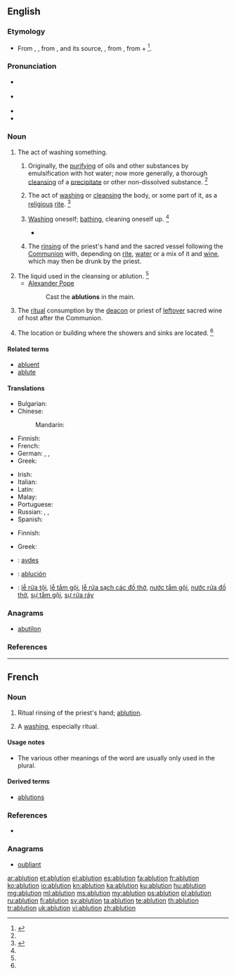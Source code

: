 ==English==

===Etymology===
* From {{etyl|enm|en}}, {{term|ablucioun||cleansing of impurities|lang=enm}}, from {{etyl|fro|en}} {{term|ablution|lang=fro}}, and its source, {{etyl|LL.|en}} {{term|ablutio|ablūtiō|a washing away|lang=la}}, from {{term|abluo|abluō|wash away|lang=la}}, from {{term|ab||away|lang=la}} + {{term|luo|luō|wash|lang=la}}<ref>{{reference-book | last = Dobbie | first = Elliott K. | coauthors = Dunmore, C. William, et al. | editor = Barnhart, Robert K.| title = Chambers Dictionary of Etymology | origyear = 1998 | year = 2004 | publisher = Chambers Harrap Publishers Ltd | location = Edinburgh, Scotland | isbn =0550142304 | pages = 3}}</ref>.

===Pronunciation===
* {{a|RP}} {{IPA|/əˈbluː.ʃn̩/}}
* {{a|US}} {{IPA|/əˈblu.ʃn̩/|/æbˈlu.ʃn̩/}}
* {{rhymes|uːʃən}}
* {{audio|en-us-ablution.ogg|Audio (US)}}

===Noun===
{{en-noun}}

# The act of washing something.
## {{chemistry}} Originally, the [[purifying]] of oils and other substances by emulsification with hot water; now more generally, a thorough [[cleansing]] of a [[precipitate]] or other non-dissolved substance. {{defdate|First attested from around 1350 to 1470.}}<ref name=SOED/>
## The act of [[washing]] or [[cleansing]] the body, or some part of it, as a [[religious]] [[rite]]. {{defdate|From mid 16<sup>th</sup> century.}}<ref name=SOED>{{reference-book | last =| first = | authorlink =  | coauthors =  | editor =Brown, Lesley  | others =  | title = The Shorter Oxford English Dictionary | origdate =  | origyear = 1933| origmonth =  | url =  | format =  | accessdate =  | accessyear =  | accessmonth =  | edition = 5th | date =  | year =2003| month =  | publisher =Oxford University Press  | location =Oxford, UK | language =  | id =  | doi = | isbn =978-0-19-860575-7 | lccn = | ol = | pages =5-6| chapter =  | chapterurl =  | quote =}}</ref>
## {{literary|or|humorous|usually|in the plural}} [[washing|Washing]] oneself; [[bathing]], cleaning oneself up. {{defdate|From mid 18<sup>th</sup> century.}}<ref name=SOED/>
##* {{quote-book|year=1835|author=[[s:Author:William Gilmore Simms|William Gilmore Simms]]|title=[[s:The Partisan|The Partisan]]|publisher=Harper|section=[[s:The Partisan/II|Chapter II]]|page=[[s:Page:The Partisan, v1.djvu/26|25]]|passage=He followed the steps of Bella, who soon conducted him to his chamber, and left him to those '''ablutions''' which a long ride along a sandy road had rendered particularly necessary.}}
## {{context|Western|_|Christianity}} The [[rinse|rinsing]] of the priest's hand and the sacred vessel following the [[Communion]] with, depending on [[rite]], [[water]] or a mix of it and [[wine]], which may then be drunk by the priest. {{defdate|from 17th c.}}
# The liquid used in the cleansing or ablution. {{defdate|From early 18<sup>th</sup> century.}}<ref name=SOED/>
#* [[w:Alexander Pope|Alexander Pope]]
#*: Cast the '''ablutions''' in the main.
# {{context|Orthodox|_|Christianity}} The [[ritual]] consumption by the [[deacon]] or priest of [[leftover]] sacred wine of host after the Communion.
# {{pluralonly|UK|military}} The location or building where the showers and sinks are located. {{defdate|From mid 20<sup>th</sup> century.}}<ref name=SOED/>

====Related terms====
* [[abluent]]
* [[ablute]]

====Translations====
{{trans-top|the act of washing or cleansing}}
* Bulgarian: {{t-|bg|промивка|f|tr=promívka}}
* Chinese:
*: Mandarin: {{t|cmn|沐浴|tr=mùyù|sc=Hani}}
* Finnish: {{t+|fi|peseytyminen}}
* French: {{t+|fr|ablution|f}}
* German: {{t-|de|Waschung|f}}, {{t-|de|Abwaschung|f}}, {{t+|de|Ablution|f}} {{qualifier|religious}}
* Greek: {{t+|el|πλύσιμο|n|tr=plýsimo|sc=Grek}}
{{trans-mid}}
* Irish: {{t-|ga|ionladh|m}}
* Italian: {{t+|it|abluzione|f}}
* Latin: {{t-|la|ablutio|f|alt=ablūtiō}}
* Malay: {{t-|ms|wuduk}} {{qualifier|in Islam}}
* Portuguese: {{t+|pt|ablução|f}}
* Russian: {{t+|ru|омовение|n|tr=omovénije}} {{qualifier|religious}}, {{t+|ru|промывание|n|tr=promyvánije}}, {{t+|ru|промывка|f|tr=promývka}}
* Spanish: {{t+|es|ablución|f}}
{{trans-bottom}}

{{trans-top|the water used in cleansing}}
* Finnish: {{t+|fi|pesuvesi}}
{{trans-mid}}
* Greek: {{t-|el|νερό του καθαρμού|n|tr=neró tou katharmoú|sc=Grek}}
{{trans-bottom}}

{{trans-top|Roman Catholic Church: a small quantity of wine and water}}
{{trans-mid}}
{{trans-bottom}}

{{checktrans-top}}
* {{ttbc|sq}}: [[avdes]]
* {{ttbc|es}}: [[ablución]] {{f}}
* {{ttbc|vi}}: [[lễ rửa tội]], [[lễ tắm gội]], [[lễ rửa sạch các đồ thờ]], [[nước tắm gội]], [[nước rửa đồ thờ]], [[sự tắm gội]], [[sự rửa ráy]]
{{trans-bottom}}

===Anagrams===
* [[abutilon#English|abutilon]]

===References===
<references/>
----

==French==

===Noun===
{{fr-noun|f}}

# {{context|Western|_|Christianity|lang=fr}} Ritual rinsing of the priest's hand; [[#English|ablution]].
# {{rare|lang=fr}} A [[washing]], especially ritual.

====Usage notes====
* The various other meanings of the word are usually only used in the plural.

====Derived terms====
* [[ablutions]]

===References===
* {{R:Webster 1913}}

===Anagrams===
* [[oubliant#French|oubliant]]

[[ar:ablution]]
[[et:ablution]]
[[el:ablution]]
[[es:ablution]]
[[fa:ablution]]
[[fr:ablution]]
[[ko:ablution]]
[[io:ablution]]
[[kn:ablution]]
[[ka:ablution]]
[[ku:ablution]]
[[hu:ablution]]
[[mg:ablution]]
[[ml:ablution]]
[[ms:ablution]]
[[my:ablution]]
[[ps:ablution]]
[[pl:ablution]]
[[ru:ablution]]
[[fi:ablution]]
[[sv:ablution]]
[[ta:ablution]]
[[te:ablution]]
[[th:ablution]]
[[tr:ablution]]
[[uk:ablution]]
[[vi:ablution]]
[[zh:ablution]]